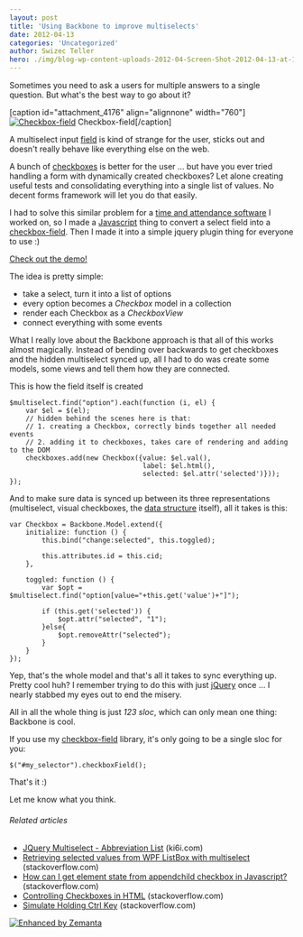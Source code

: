 ```yaml
---
layout: post
title: 'Using Backbone to improve multiselects'
date: 2012-04-13
categories: 'Uncategorized'
author: Swizec Teller
hero: ./img/blog-wp-content-uploads-2012-04-Screen-Shot-2012-04-13-at-10.43.12-PM.png
---
```

Sometimes you need to ask a users for multiple answers to a single question. But what's the best way to go about it?



\[caption id="attachment_4176" align="alignnone" width="760"][![Checkbox-field](./img/blog-wp-content-uploads-2012-04-Screen-Shot-2012-04-13-at-10.43.12-PM.png "Checkbox-field")](swizec.github.com/checkbox-field/) Checkbox-field\[/caption]



A multiselect input [field](http://en.wikipedia.org/wiki/Field_%28mathematics%29 "Field (mathematics)") is kind of strange for the user, sticks out and doesn't really behave like everything else on the web.



A bunch of [checkboxes](http://en.wikipedia.org/wiki/Checkbox "Checkbox") is better for the user ... but have you ever tried handling a form with dynamically created checkboxes? Let alone creating useful tests and consolidating everything into a single list of values. No decent forms framework will let you do that easily.



I had to solve this similar problem for a [time and attendance software](http://www.nextpunch.com/) I worked on, so I made a [Javascript](http://en.wikipedia.org/wiki/JavaScript "JavaScript") thing to convert a select field into a [checkbox-field](http://swizec.github.com/checkbox-field/). Then I made it into a simple jquery plugin thing for everyone to use :)



[Check out the demo!](http://swizec.github.com/checkbox-field/)



The idea is pretty simple:

- take a select, turn it into a list of options
- every option becomes a _Checkbox_ model in a collection
- render each Checkbox as a _CheckboxView_
- connect everything with some events

What I really love about the Backbone approach is that all of this works almost magically. Instead of bending over backwards to get checkboxes and the hidden multiselect synced up, all I had to do was create some models, some views and tell them how they are connected.



This is how the field itself is created

```
$multiselect.find("option").each(function (i, el) {
    var $el = $(el);
    // hidden behind the scenes here is that:
    // 1. creating a Checkbox, correctly binds together all needed events
    // 2. adding it to checkboxes, takes care of rendering and adding to the DOM
    checkboxes.add(new Checkbox({value: $el.val(),
                                 label: $el.html(),
                                 selected: $el.attr('selected')}));
});
```

And to make sure data is synced up between its three representations (multiselect, visual checkboxes, the [data structure](http://en.wikipedia.org/wiki/Data_structure "Data structure") itself), all it takes is this:

```
var Checkbox = Backbone.Model.extend({
    initialize: function () {
        this.bind("change:selected", this.toggled);

        this.attributes.id = this.cid;
    },

    toggled: function () {
        var $opt = $multiselect.find("option[value="+this.get('value')+"]");

        if (this.get('selected')) {
            $opt.attr("selected", "1");
        }else{
            $opt.removeAttr("selected");
        }
    }
});
```

Yep, that's the whole model and that's all it takes to sync everything up. Pretty cool huh? I remember trying to do this with just [jQuery](http://jquery.com/ "JQuery") once ... I nearly stabbed my eyes out to end the misery.



All in all the whole thing is just _123 sloc_, which can only mean one thing: Backbone is cool.



If you use my [checkbox-field](http://swizec.github.com/checkbox-field/) library, it's only going to be a single sloc for you:

```
$("#my_selector").checkboxField();
```

That's it :)



Let me know what you think.

###### Related articles

- [JQuery Multiselect - Abbreviation List](http://blog.ki6i.com/jquery-multiselect-abreviation-list/) (ki6i.com)
- [Retrieving selected values from WPF ListBox with multiselect](http://stackoverflow.com/questions/8877080/retrieving-selected-values-from-wpf-listbox-with-multiselect) (stackoverflow.com)
- [How can I get element state from appendchild checkbox in Javascript?](http://stackoverflow.com/questions/9025172/how-can-i-get-element-state-from-appendchild-checkbox-in-javascript) (stackoverflow.com)
- [Controlling Checkboxes in HTML](http://stackoverflow.com/questions/9404605/controlling-checkboxes-in-html) (stackoverflow.com)
- [Simulate Holding Ctrl Key](http://stackoverflow.com/questions/9396182/simulate-holding-ctrl-key) (stackoverflow.com)

[![Enhanced by Zemanta](http://img.zemanta.com/zemified_e.png?x-id=f7e989e4-2ff3-4685-8e25-afe1c681042a)](http://www.zemanta.com/ "Enhanced by Zemanta")
